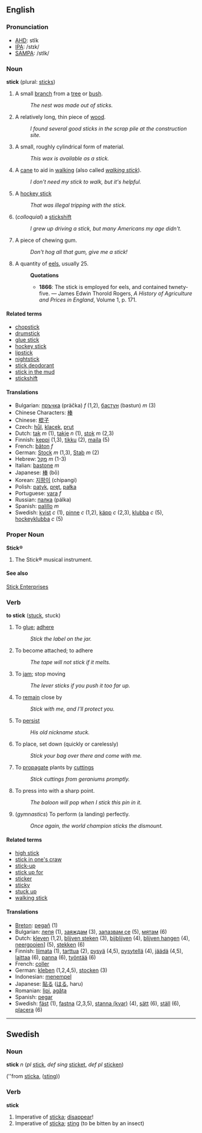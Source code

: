 ==English==

===Pronunciation===

*[[w:AHD|AHD]]: stĭk
*[[w:IPA|IPA]]: /stɪk/
*[[w:SAMPA|SAMPA]]: /stIk/

===Noun===
'''stick''' (plural: [[sticks]])

# A small [[branch]] from a [[tree]] or [[bush]].
#: ''The nest was made out of sticks.''
# A relatively long, thin piece of [[wood]].
#: ''I found several good sticks in the scrap pile at the construction site.''
# A small, roughly cylindrical form of material.
#: ''This wax is available as a stick.''
# A [[cane]] to aid in [[walk]]ing (also called ''[[walking stick]]'').
#: ''I don't need my stick to walk, but it's helpful.''
# A [[hockey stick]]
#: ''That was illegal tripping with the stick.''
# (''colloquial'') a [[stickshift]]
#: ''I grew up driving a stick, but many Americans my age didn't.''
# A piece of chewing gum.
#: ''Don't hog all that gum, give me a stick!''
# A quantity of [[eel]]s, usually 25.
#:'''Quotations'''
#:*'''1866''': The stick is employed for eels, and contained twnety-five. &mdash; James Edwin Thorold Rogers, ''A History of Agriculture and Prices in England'', Volume 1, p. 171.

====Related terms====
*[[chopstick]]
*[[drumstick]]
*[[glue stick]]
*[[hockey stick]]
*[[lipstick]]
*[[nightstick]]
*[[stick deodorant]]
*[[stick in the mud]]
*[[stickshift]]

====Translations====
*Bulgarian: [[пръчка]] (präčka) ''f'' (1,2), [[бастун]] (bastun) ''m'' (3)
*Chinese Characters: [[棒]]
*Chinese: [[棍子]]
*Czech: [[hůl]], [[klacek]], [[prut]]
*Dutch: [[tak]] ''m'' (1), [[takje]] ''n'' (1), [[stok]] ''m'' (2,3)
*Finnish: [[keppi]] (1,3), [[tikku]] (2), [[maila]] (5)
*French: [[bâton]] ''f''
*German: [[Stock]] ''m'' (1,3), [[Stab]] ''m'' (2)
*Hebrew: [[מקל|מַקֵּל]] ''m'' (1-3)
*Italian: [[bastone]] ''m''
*Japanese: [[棒]] (bō)
*Korean: [[지팡이]] (chipangi)
*Polish: [[patyk]], [[pręt]], [[pałka]]
*Portuguese: [[vara]] ''f''
*Russian: [[палка]] (pálka)
*Spanish: [[palillo]] ''m''
*Swedish: [[kvist]] ''c'' (1), [[pinne]] ''c'' (1,2), [[käpp]] ''c'' (2,3), [[klubba]] ''c'' (5), [[hockeyklubba]] ''c'' (5)

===Proper Noun===
'''Stick&reg;'''

# The Stick&reg; musical instrument.

====See also====
[http://www.stick.com Stick Enterprises]

===Verb===
'''to stick''' ([[stuck]], stuck)

# To [[glue]]; [[adhere]]
#:''Stick the label on the jar.''
# To become attached; to adhere
#:''The tape will not stick if it melts.''
# To [[jam]]; stop moving
#:''The lever sticks if you push it too far up.''
# To [[remain]] close by 
#:''Stick with me, and I'll protect you.''
# To [[persist]] 
#:''His old nickname stuck.''
# To place, set down (quickly or carelessly)
#:''Stick your bag over there and come with me.''
# To [[propagate]] plants by [[cutting]]s
#: ''Stick cuttings from geraniums promptly.''
# To press into with a sharp point.
#: ''The baloon will pop when I stick this pin in it.''
# (''gymnastics'') To perform (a landing) perfectly.
#:''Once again, the world champion sticks the dismount.''

====Related terms====
*[[high stick]]
*[[stick in one's craw]]
*[[stick-up]]
*[[stick up for]]
*[[sticker]]
*[[sticky]]
*[[stuck up]]
*[[walking stick]]

==== Translations ====
*[[Breton]]: [[pegañ]] (1)
*Bulgarian: [[лепя]] (1), [[заяждам]] (3), [[запазвам се]] (5), [[мятам]] (6)
*Dutch: [[kleven]] (1,2), [[blijven steken]] (3), [[bijblijven]] (4), [[blijven hangen]] (4), [[neergooien]]] (5), [[stekken]] (6)
*Finnish: [[liimata]] (1), [[tarttua]] (2), [[pysyä]] (4,5), [[pysytellä]] (4), [[jäädä]] (4,5), [[laittaa]] (6), [[panna]] (6), [[työntää]] (6)
*French: [[coller]]
*German: [[kleben]] (1,2,4,5), [[stocken]] (3)
*Indonesian: [[tempel|menempel]]
*Japanese: [[貼る]] ([[はる]], haru)
*Romanian: [[lipi]], [[agăţa]]
*Spanish: [[pegar]]
*Swedish: [[fäst]] (1), [[fastna]] (2,3,5), [[stanna kvar|stanna (kvar)]] (4), [[sätt]] (6), [[ställ]] (6), [[placera]] (6)

-----

==Swedish==
===Noun===
'''stick''' ''n'' (''pl'' [[stick]], ''def sing'' [[sticket]], ''def pl'' [[sticken]])

(''from [[sticka#verb|sticka]], ([[sting]]))

===Verb===
'''stick''' 

# Imperative of [[sticka#verb|sticka]]; [[disappear]]!
# Imperative of [[sticka#verb|sticka]]; [[sting]] (to be bitten by an insect)